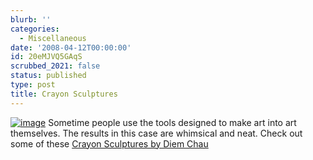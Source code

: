 ```yaml
---
blurb: ''
categories:
  - Miscellaneous
date: '2008-04-12T00:00:00'
id: 20eMJVQ5GAqS
scrubbed_2021: false
status: published
type: post
title: Crayon Sculptures
---
```


[![image](http://www.alanwsmith.com/blog/wp-content/uploads/2008/04/crayon-sculptures-228x300.jpg "Crayon Sculptures by Diem Chau")](http://www.diemchau.com/crayons1.html)
Sometime people use the tools designed to make art into art
themselves. The results in this case are whimsical and neat. Check
out some of these
[Crayon Sculptures by Diem Chau](http://www.diemchau.com/crayons1.html)
